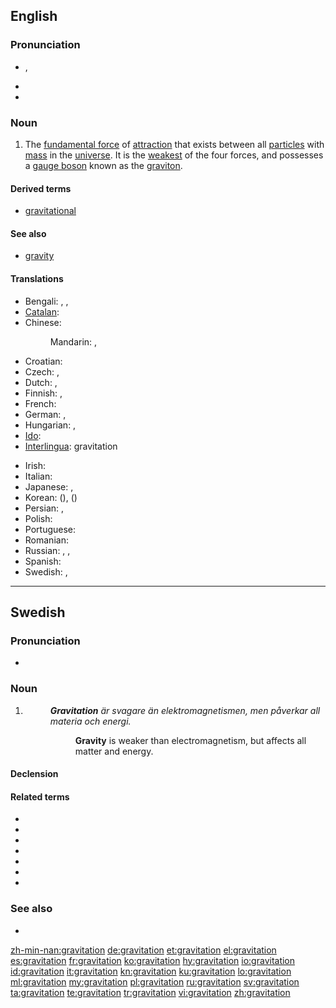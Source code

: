 {{also|Gravitation}}
==English==
{{wikipedia}}

===Pronunciation===
* {{IPA|/ˌɡɹævɪˈteɪʃən/}}, {{X-SAMPA|/%gr`{vI"teIS@n/}}
* {{audio|en-us-gravitation.ogg|Audio (US)}}
* {{rhymes|eɪʃən}}

===Noun===
{{en-noun|-}}

# {{physics}} The [[fundamental force]] of [[attraction]] that exists between all [[particle]]s with [[mass]] in the [[universe]]. It is the [[weakest]] of the four forces, and possesses a [[gauge boson]] known as the [[graviton]].

====Derived terms====
* [[gravitational]]

====See also====
* [[gravity]]

====Translations====
{{trans-top|fundamental force of attraction}}
* Bengali: {{t|bn|অভিকর্ষ|sc=Beng}}, {{t|bn|মহাকর্ষ|sc=Beng}}, {{t|bn|মাধ্যাকর্ষণ|sc=Beng}}
* [[Catalan]]: {{t|ca|gravitació|f}}
* Chinese:
*: Mandarin: {{t|zh|重力|tr=zhònglì|sc=Hani}}, {{t|zh|引力|tr=yǐnlì|sc=Hani}}
* Croatian: {{t-|hr|gravitacija|f|alt=gravitácija}}
* Czech: {{t-|cs|přitažlivost|f}}, {{t-|cs|gravitace|f}}
* Dutch: {{t+|nl|zwaartekracht|f}}, {{t+|nl|gravitatie|f}}
* Finnish: {{t-|fi|painovoima}}, {{t-|fi|gravitaatio}}
* French: {{t+|fr|gravitation|f}}
* German: {{t+|de|Schwerkraft|f}}, {{t+|de|Gravitation|f}}
* Hungarian: {{t+|hu|gravitáció}}, {{t+|hu|tömegvonzás}}
* [[Ido]]: {{t-|io|gravitado|xs=Ido}}
* [[Interlingua]]: gravitation
{{trans-mid}}
* Irish: {{t|ga|imtharraingt|f}}
* Italian: {{t+|it|gravitazione|f}}
* Japanese: {{t-|ja|引力|tr=いんりょく, inryoku}}, {{t|ja|重力|tr=じゅうりょく, jūryoku|sc=Jpan}}
* Korean: {{t|ko|인력|tr=inryeok|sc=Kore}} ({{t|ko|引力|sc=Kore}}), {{t|ko|중력|tr=jungryeok|sc=Kore}} ({{t|ko|重力|sc=Kore}})
* Persian: {{t|fa|گرانش|sc=fa-Arab}}, {{t|fa|جاذبه|sc=fa-Arab}}
* Polish: {{t+|pl|grawitacja|f}}
* Portuguese: {{t+|pt|gravitação|f}}
* Romanian: {{t-|ro|gravitație|f}}
* Russian: {{t|ru|гравитация|f|sc=Cyrl|tr=gravitácija}}, {{t|ru|тяготение|n|sc=Cyrl|tr=tjagoténije}}, {{t|ru|притяжение|n|tr=pritjažénije|sc=Cyrl}}
* Spanish: {{t+|es|gravitación|f}}
* Swedish: {{t+|sv|gravitation|c}}, {{t+|sv|tyngdkraft|c}}
{{trans-bottom}}

----

==Swedish==

===Pronunciation===
* {{IPA|/ɡravɪtaˈɧuːn/|lang=sv}}

===Noun===
{{sv-noun|g=c}}

# {{context|physics|lang=sv}} {{l|en|gravitation}}
#: '''''Gravitation''' är svagare än elektromagnetismen, men påverkar all materia och energi.''
#:: '''Gravity''' is weaker than electromagnetism, but affects all matter and energy.

====Declension====
{{sv-noun-unc-irreg-c|2=gravitationen}}

====Related terms====
* {{l|sv|gravitationell}}
* {{l|sv|gravitationsfält}}
* {{l|sv|gravitationslins}}
* {{l|sv|gravitationsstrålning}}
* {{l|sv|gravitationsvåg}}
* {{l|sv|gravitera}}
* {{l|sv|graviton}}

===See also===
* {{list|sv|fundamental interactions}}

[[zh-min-nan:gravitation]]
[[de:gravitation]]
[[et:gravitation]]
[[el:gravitation]]
[[es:gravitation]]
[[fr:gravitation]]
[[ko:gravitation]]
[[hy:gravitation]]
[[io:gravitation]]
[[id:gravitation]]
[[it:gravitation]]
[[kn:gravitation]]
[[ku:gravitation]]
[[lo:gravitation]]
[[ml:gravitation]]
[[my:gravitation]]
[[pl:gravitation]]
[[ru:gravitation]]
[[sv:gravitation]]
[[ta:gravitation]]
[[te:gravitation]]
[[tr:gravitation]]
[[vi:gravitation]]
[[zh:gravitation]]